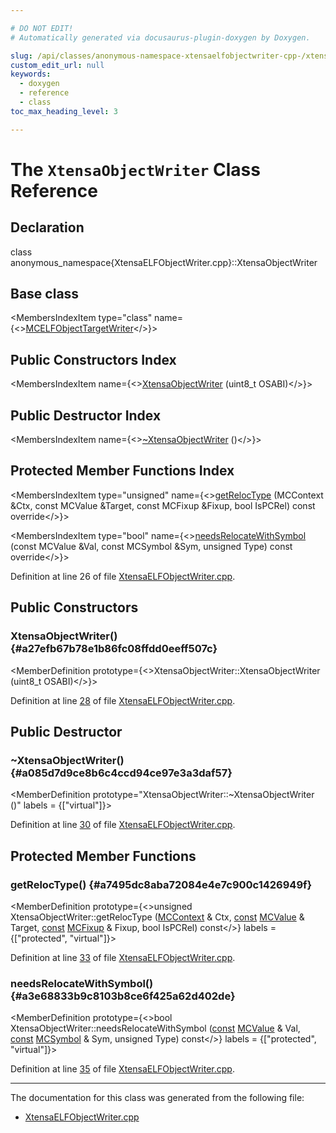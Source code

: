```yaml
---

# DO NOT EDIT!
# Automatically generated via docusaurus-plugin-doxygen by Doxygen.

slug: /api/classes/anonymous-namespace-xtensaelfobjectwriter-cpp-/xtensaobjectwriter
custom_edit_url: null
keywords:
  - doxygen
  - reference
  - class
toc_max_heading_level: 3

---
```





# The `XtensaObjectWriter` Class Reference

<DoxygenPage pluginConfig={pluginConfig}>



## Declaration

<CodeBlock>class anonymous_namespace{XtensaELFObjectWriter.cpp}::XtensaObjectWriter</CodeBlock>

## Base class

<MembersIndex>

<MembersIndexItem
  type="class"
  name={<><a href="/docs/api/classes/llvm/mcelfobjecttargetwriter">MCELFObjectTargetWriter</a></>}>
</MembersIndexItem>

</MembersIndex>

## Public Constructors Index

<MembersIndex>

<MembersIndexItem
  name={<><a href="#a27efb67b78e1b86fc08ffdd0eeff507c">XtensaObjectWriter</a> (uint8&#95;t OSABI)</>}>
</MembersIndexItem>

</MembersIndex>

## Public Destructor Index

<MembersIndex>

<MembersIndexItem
  name={<><a href="#a085d7d9ce8b6c4ccd94ce97e3a3daf57">~XtensaObjectWriter</a> ()</>}>
</MembersIndexItem>

</MembersIndex>

## Protected Member Functions Index

<MembersIndex>

<MembersIndexItem
  type="unsigned"
  name={<><a href="#a7495dc8aba72084e4e7c900c1426949f">getRelocType</a> (MCContext &amp;Ctx, const MCValue &amp;Target, const MCFixup &amp;Fixup, bool IsPCRel) const override</>}>
</MembersIndexItem>

<MembersIndexItem
  type="bool"
  name={<><a href="#a3e68833b9c8103b8ce6f425a62d402de">needsRelocateWithSymbol</a> (const MCValue &amp;Val, const MCSymbol &amp;Sym, unsigned Type) const override</>}>
</MembersIndexItem>

</MembersIndex>


Definition at line 26 of file <a href="/docs/api/files/lib/lib/target/lib/target/xtensa/lib/target/xtensa/mctargetdesc/xtensaelfobjectwriter-cpp">XtensaELFObjectWriter.cpp</a>.

<SectionDefinition>

## Public Constructors

### XtensaObjectWriter() {#a27efb67b78e1b86fc08ffdd0eeff507c}

<MemberDefinition
  prototype={<>XtensaObjectWriter::XtensaObjectWriter (uint8&#95;t OSABI)</>}>

Definition at line <a href="/docs/api/files/lib/lib/target/lib/target/xtensa/lib/target/xtensa/mctargetdesc/xtensaelfobjectwriter-cpp/#l00028">28</a> of file <a href="/docs/api/files/lib/lib/target/lib/target/xtensa/lib/target/xtensa/mctargetdesc/xtensaelfobjectwriter-cpp">XtensaELFObjectWriter.cpp</a>.
</MemberDefinition>

</SectionDefinition>

<SectionDefinition>

## Public Destructor

### ~XtensaObjectWriter() {#a085d7d9ce8b6c4ccd94ce97e3a3daf57}

<MemberDefinition
  prototype="XtensaObjectWriter::~XtensaObjectWriter ()"
  labels = {["virtual"]}>

Definition at line <a href="/docs/api/files/lib/lib/target/lib/target/xtensa/lib/target/xtensa/mctargetdesc/xtensaelfobjectwriter-cpp/#l00030">30</a> of file <a href="/docs/api/files/lib/lib/target/lib/target/xtensa/lib/target/xtensa/mctargetdesc/xtensaelfobjectwriter-cpp">XtensaELFObjectWriter.cpp</a>.
</MemberDefinition>

</SectionDefinition>

<SectionDefinition>

## Protected Member Functions

### getRelocType() {#a7495dc8aba72084e4e7c900c1426949f}

<MemberDefinition
  prototype={<>unsigned XtensaObjectWriter::getRelocType (<a href="/docs/api/classes/llvm/mccontext">MCContext</a> &amp; Ctx, <a href="/docs/api/files/lib/lib/target/lib/target/aarch64/aarch64promoteconstant-cpp/#a90f8350fecae261c25be85d38b451bff">const</a> <a href="/docs/api/classes/llvm/mcvalue">MCValue</a> &amp; Target, <a href="/docs/api/files/lib/lib/target/lib/target/aarch64/aarch64promoteconstant-cpp/#a90f8350fecae261c25be85d38b451bff">const</a> <a href="/docs/api/classes/llvm/mcfixup">MCFixup</a> &amp; Fixup, bool IsPCRel) const</>}
  labels = {["protected", "virtual"]}>

Definition at line <a href="/docs/api/files/lib/lib/target/lib/target/xtensa/lib/target/xtensa/mctargetdesc/xtensaelfobjectwriter-cpp/#l00033">33</a> of file <a href="/docs/api/files/lib/lib/target/lib/target/xtensa/lib/target/xtensa/mctargetdesc/xtensaelfobjectwriter-cpp">XtensaELFObjectWriter.cpp</a>.
</MemberDefinition>

### needsRelocateWithSymbol() {#a3e68833b9c8103b8ce6f425a62d402de}

<MemberDefinition
  prototype={<>bool XtensaObjectWriter::needsRelocateWithSymbol (<a href="/docs/api/files/lib/lib/target/lib/target/aarch64/aarch64promoteconstant-cpp/#a90f8350fecae261c25be85d38b451bff">const</a> <a href="/docs/api/classes/llvm/mcvalue">MCValue</a> &amp; Val, <a href="/docs/api/files/lib/lib/target/lib/target/aarch64/aarch64promoteconstant-cpp/#a90f8350fecae261c25be85d38b451bff">const</a> <a href="/docs/api/classes/llvm/mcsymbol">MCSymbol</a> &amp; Sym, unsigned Type) const</>}
  labels = {["protected", "virtual"]}>

Definition at line <a href="/docs/api/files/lib/lib/target/lib/target/xtensa/lib/target/xtensa/mctargetdesc/xtensaelfobjectwriter-cpp/#l00035">35</a> of file <a href="/docs/api/files/lib/lib/target/lib/target/xtensa/lib/target/xtensa/mctargetdesc/xtensaelfobjectwriter-cpp">XtensaELFObjectWriter.cpp</a>.
</MemberDefinition>

</SectionDefinition>

<hr/>

The documentation for this class was generated from the following file:

<ul>
<li><a href="/docs/api/files/lib/lib/target/lib/target/xtensa/lib/target/xtensa/mctargetdesc/xtensaelfobjectwriter-cpp">XtensaELFObjectWriter.cpp</a></li>
</ul>

</DoxygenPage>
